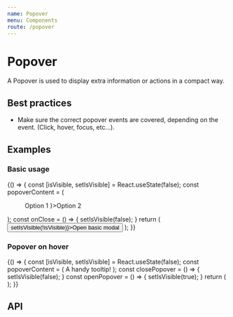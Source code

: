 ```yaml
---
name: Popover
menu: Components
route: /popover
---
```



# Popover

A Popover is used to display extra information or actions in a compact way.

## Best practices

- Make sure the correct popover events are covered, depending on the event. (Click, hover, focus, etc...).

## Examples

### Basic usage

<Playground>
  {() => {
    const [isVisible, setIsVisible] = React.useState(false);
    const popoverContent = (
      <Menu>
        <Menu.Item>Option 1</Menu.Item>
        <Menu.Item prefixIcon={<Trash />}>Option 2</Menu.Item>
      </Menu>);
    const onClose = () => {
      setIsVisible(false);
    }
    return (
      <Popover isVisible={isVisible} onClose={setIsVisible} content={popoverContent}>
        <Button onClick={() => setIsVisible(!isVisible)}>Open basic modal</Button>
      </ Popover>
    );
  }}

</Playground>

### Popover on hover

<Playground>
  {() => {
    const [isVisible, setIsVisible] = React.useState(false);
    const popoverContent = (
      <span>
        A handy tooltip!
      </span>);
    const closePopover = () => {
      setIsVisible(false);
    }
    const openPopover = () => {
      setIsVisible(true);
    }
    return (
      <Popover placement={'top'} isVisible={isVisible} onClose={setIsVisible} content={popoverContent}>
        <Trash onMouseEnter={openPopover} onMouseLeave={closePopover}/>
      </ Popover>
    );
  }}

</Playground>

## API

<Props of={Popover} />

